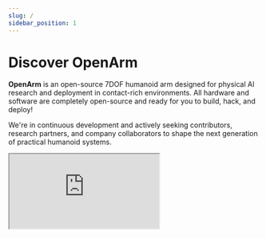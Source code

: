 ```yaml
---
slug: /
sidebar_position: 1
---
```



# Discover OpenArm

**OpenArm** is an open-source 7DOF humanoid arm designed for physical AI research and deployment in contact-rich environments. All hardware and software are completely open-source and ready for you to build, hack, and deploy!

We're in continuous development and actively seeking contributors, research partners, and company collaborators to shape the next generation of practical humanoid systems.

<div style={{ position: "relative", paddingBottom: "56.25%", height: 0, margin: "2rem 0", overflow: "hidden" }}>
  <iframe
    src="https://www.youtube.com/embed/6ZLM6f8kF4Q"
    title="YouTube video player"
    style={{
      position: "absolute",
      top: 0,
      left: 0,
      width: "100%",
      height: "100%",
      border: 0
    }}
    allow="accelerometer; autoplay; clipboard-write; encrypted-media; gyroscope; picture-in-picture; web-share"
    allowFullScreen
  />
</div>

<div style={{
  display: 'flex',
  flexDirection: 'column',
  alignItems: 'center',
  marginTop: '3rem',
  marginBottom: '3rem'
}}>
  <div style={{
    border: '2px solid #ebebeb',
    borderRadius: '1rem',
    padding: '2.5rem 2rem',
    background: '#fff',
    boxShadow: '0 4px 10px rgba(0,0,0,0.08)',
    maxWidth: '100%',
    width: '100%',
    textAlign: 'center'
  }}>
    <h3 style={{
      margin: 0,
      fontSize: '1.75rem',
      color: '#111827',
      fontWeight: '700'
    }}>
      📦 Purchase Your OpenArm!
    </h3>
    <p style={{
      marginTop: '1rem',
      marginBottom: '1.5rem',
      fontSize: '1rem',
      color: '#374151',
      lineHeight: '1.6'
    }}>
      Get your OpenArm, assembled or DIY, and join the global community!<br/>
      Browse verified and certified manufacturers worldwide.
    </p>
    <a href="../purchase" style={{
      display: 'inline-block',
      padding: '10px 20px',
      backgroundColor: '#5FBBC7',
      color: 'white',
      textDecoration: 'none',
      borderRadius: '5px',
      fontWeight: '600'
    }}
    onMouseOver={(e) => {
      e.currentTarget.style.background = '#3b8089';
      e.currentTarget.style.transform = 'translateY(-2px)';
    }}
    onMouseOut={(e) => {
      e.currentTarget.style.background = '#5Fbbc7';
      e.currentTarget.style.transform = 'none';
    }}
    >Buy Now →</a>
  </div>
</div>

## What's Unique?

- **Human-Scale Design**
  OpenArm is designed with human-like proportions and dimensions, scaled for a person around 160-165cm tall. This provides an optimal balance between practical reach and manageable inertia for safe, responsive operation.

- **Safety-First Architecture**
  Built with QDD backdrivable motors and high compliance, OpenArm prioritizes safe human-robot interaction while maintaining practical payload capabilities (6.0kg peak / 4.1kg nominal) for real-world tasks.

- **Built for Durability**
  Critical structural components use aluminum and stainless steel construction, ensuring robust performance for repetitive data collection and continuous research use.

- **Fully Accessible & Buildable**
  Every component — from CNC parts and 3D-printed casings to electrical wiring — is designed to be purchasable and buildable by individual researchers and labs, with complete fabrication data provided.

- **Practical & Affordable**
  At 6,500 USD for a complete bimanual system, OpenArm delivers research-grade capabilities at a fraction of traditional humanoid robot costs, making advanced robotics accessible to more teams and applications.


<BlockImage src="getting-started/index/unique.png" alt="leader-follower" width="100%" />




